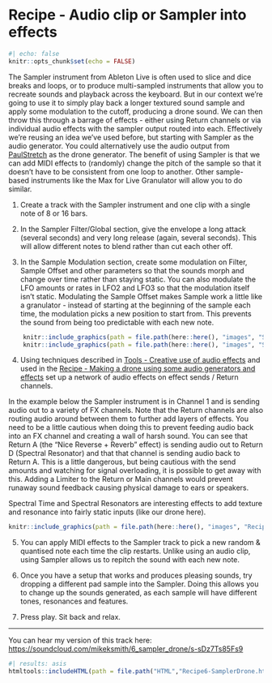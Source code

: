 # Recipe - Audio clip or Sampler into effects

```r
#| echo: false
knitr::opts_chunk$set(echo = FALSE)
```
  
The Sampler instrument from Ableton Live is often used to slice and dice breaks
and loops, or to produce multi-sampled instruments that allow you to recreate
sounds and playback across the keyboard. But in our context we're going to use
it to simply play back a longer textured sound sample and apply some modulation
to the cutoff, producing a drone sound. We can then throw this through a barrage
of effects - either using Return channels or via individual audio effects with
the sampler output routed into each. Effectively we're reusing an idea we've
used before, but starting with Sampler as the audio generator. You could
alternatively use the audio output from 
[PaulStretch](016-Tools-PaulStretch.qmd)
as the drone generator. The
benefit of using Sampler is that we can add MIDI effects to (randomly) change
the pitch of the sample so that it doesn't have to be consistent from one loop
to another. Other sample-based instruments like the Max for Live Granulator will allow you to do
similar.

1.  Create a track with the Sampler instrument and one clip with a single note of 8 or 16 bars.

2.  In the Sampler Filter/Global section, give the envelope a long attack
(several seconds) and very long release (again, several seconds). This will
allow different notes to blend rather than cut each other off.

3.  In the Sample Modulation section, create some modulation on Filter, Sample
Offset and other parameters so that the sounds morph and change over time rather
than staying static. You can also modulate the LFO amounts or rates in LFO2 and
LFO3 so that the modulation itself isn't static. Modulating the Sample Offset
makes Sample work a little like a granulator - instead of starting at the
beginning of the sample each time, the modulation picks a new position to start
from. This prevents the sound from being too predictable with each new note.

```r
    knitr::include_graphics(path = file.path(here::here(), "images", "Sampler_Drone_Global.png"))
    knitr::include_graphics(path = file.path(here::here(), "images", "Sampler_Drone_Modulation.png"))
```

4.  Using techniques described in 
[Tools - Creative use of audio effects](015-Tools-Audio_Effects.qmd)
 and used in the
[Recipe - Making a drone using some audio generators and effects](017-Recipe-Audio_generators_drone.qmd)
 set up a network of audio effects on effect
sends / Return channels.

In the example below the Sampler instrument is in Channel 1 and is sending audio
out to a variety of FX channels. Note that the Return channels are also routing
audio around between them to further add layers of effects. You need to be a
little cautious when doing this to prevent feeding audio back into an FX channel
and creating a wall of harsh sound. You can see that Return A (the "Nice Reverse
+ Reverb" effect) is sending audio out to Return D (Spectral Resonator) and that
that channel is sending audio back to Return A. This is a little dangerous, but
being cautious with the send amounts and watching for signal overloading, it is
possible to get away with this. Adding a Limiter to the Return or Main channels would prevent runaway sound feedback causing physical damage to ears or speakers.

Spectral Time and Spectral Resonators are
interesting effects to add texture and resonance into fairly static inputs (like
our drone here).

```r
knitr::include_graphics(path = file.path(here::here(), "images", "Recipe-Sampler_drone.png"))
```

5.  You can apply MIDI effects to the Sampler track to pick a new random &
quantised note each time the clip restarts. Unlike using an audio clip, using
Sampler allows us to repitch the sound with each new note.

6.  Once you have a setup that works and produces pleasing sounds, try dropping
a different pad sample into the Sampler. Doing this allows you to change up the
sounds generated, as each sample will have different tones, resonances and
features.

7.  Press play. Sit back and relax.

------------------------------------------------------------------------

You can hear my version of this track here: <https://soundcloud.com/mikeksmith/6_sampler_drone/s-sDz7Ts85Fs9>

```r
#| results: asis
htmltools::includeHTML(path = file.path("HTML","Recipe6-SamplerDrone.html"))
```
